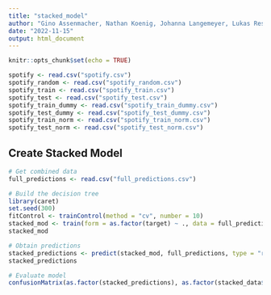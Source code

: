 ```yaml
---
title: "stacked_model"
author: "Gino Assenmacher, Nathan Koenig, Johanna Langemeyer, Lukas Resch, Ben Roemer"
date: "2022-11-15"
output: html_document
---
```


```r
knitr::opts_chunk$set(echo = TRUE)
```

```r

spotify <- read.csv("spotify.csv")
spotify_random <- read.csv("spotify_random.csv")
spotify_train <- read.csv("spotify_train.csv")
spotify_test <- read.csv("spotify_test.csv")
spotify_train_dummy <- read.csv("spotify_train_dummy.csv")
spotify_test_dummy <- read.csv("spotify_test_dummy.csv")
spotify_train_norm <- read.csv("spotify_train_norm.csv")
spotify_test_norm <- read.csv("spotify_test_norm.csv")

```


## Create Stacked Model

```r
# Get combined data
full_predictions <- read.csv("full_predictions.csv")

# Build the decision tree
library(caret)
set.seed(300)
fitControl <- trainControl(method = "cv", number = 10)
stacked_mod <- train(form = as.factor(target) ~ ., data = full_predictions, trControl = fitControl, method = "C5.0")
stacked_mod

# Obtain predictions
stacked_predictions <- predict(stacked_mod, full_predictions, type = "raw")
stacked_predictions

# Evaluate model
confusionMatrix(as.factor(stacked_predictions), as.factor(stacked_data$target), positive = "1")
```



